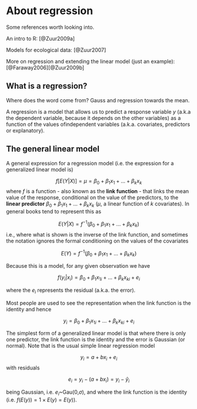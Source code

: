 # About regression

Some references worth looking into.

An intro to R: [@Zuur2009a]

Models for ecological data: [@Zuur2007]

More on regression and extending the linear model (just an example): [@Faraway2006][@Zuur2009b]

## What is a regression?

Where does the word come from? Gauss and regression towards the mean.

A regression is a model that allows us to predict a response variable $y$ (a.k.a the dependent variable, because it depends on the other variables) as a function of the values ofindependent variables (a.k.a. covariates, predictors or explanatory).

## The general linear model

A general expression for a regression model (i.e. the expression for a generalized linear model is)

$$ f[E(Y|X)] = \mu = \beta_0+\beta_1 x_1 + ... + \beta_k x_k $$
where $f$ is a function - also known as the **link function** - that links the mean value of the response, conditional on the value of the predictors, to the **linear predictor** $\beta_0+\beta_1 x_1 + ... + \beta_k x_k$ ($\mu$, a linear function of $k$ covariates). In general books tend to represent this as

$$ E(Y|X) =  f^{-1}(\beta_0+\beta_1 x_1 + ... + \beta_k x_k) $$
i.e., where what is shown is the inverse of the link function, 
and sometimes the notation ignores the formal conditioning on the values of the covariates

$$ E(Y) =  f^{-1}(\beta_0+\beta_1 x_1 + ... + \beta_k x_k) $$


Because this is a model, for any given observation we have 

$$ f{(y_i|x_i)} =  \beta_0+\beta_1 x_{1i} + ... + \beta_k x_{ki} + e_i $$

where the $e_i$ represents the residual (a.k.a. the error). 

Most people are used to see the representation when the link function is the identity and hence

$$ y_i =  \beta_0+\beta_1 x_{1i} + ... + \beta_k x_{ki} + e_i $$

The simplest form of a generalized linear model is that where there is only one predictor, the link function is the identity and the error is Gaussian (or normal). Note that is the usual simple linear regression model 

$$y_i=a+bx_i+e_i$$
with residuals

$$e_i=y_i - (a+bx_i)= y_i-\hat y_i$$

being Gaussian, i.e. $e_i$~Gau(0,$\sigma$), and where the link function is the identity (i.e. $f(E(y))=1 \times E(y)=E(y)$).

